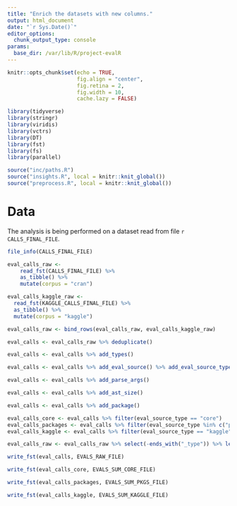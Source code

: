 ```yaml
---
title: "Enrich the datasets with new columns."
output: html_document
date: "`r Sys.Date()`"
editor_options: 
  chunk_output_type: console
params:
  base_dir: /var/lib/R/project-evalR
---
```


```r
knitr::opts_chunk$set(echo = TRUE,
                      fig.align = "center",
                      fig.retina = 2,
                      fig.width = 10,
                      cache.lazy = FALSE)

library(tidyverse)
library(stringr)
library(viridis)
library(vctrs)
library(DT)
library(fst)
library(fs)
library(parallel)

source("inc/paths.R")
source("insights.R", local = knitr::knit_global())
source("preprocess.R", local = knitr::knit_global())
```

# Data

The analysis is being performed on a dataset read from file `r CALLS_FINAL_FILE`.

```r
file_info(CALLS_FINAL_FILE)
```


```r
eval_calls_raw <-
    read_fst(CALLS_FINAL_FILE) %>%
    as_tibble() %>%
    mutate(corpus = "cran")

eval_calls_kaggle_raw <- 
  read_fst(KAGGLE_CALLS_FINAL_FILE) %>%
  as_tibble() %>% 
  mutate(corpus = "kaggle")

eval_calls_raw <- bind_rows(eval_calls_raw, eval_calls_kaggle_raw)
```

```r
eval_calls <- eval_calls_raw %>% deduplicate()
```

```r
eval_calls <- eval_calls %>% add_types()
```

```r
eval_calls <- eval_calls %>% add_eval_source() %>% add_eval_source_type()
```



```r
eval_calls <- eval_calls %>% add_parse_args()
```

```r
eval_calls <- eval_calls %>% add_ast_size()
```

```r
eval_calls <- eval_calls %>% add_package()
```


```r
eval_calls_core <- eval_calls %>% filter(eval_source_type == "core")
eval_calls_packages <- eval_calls %>% filter(eval_source_type %in% c("package", "<undefined>") )
eval_calls_kaggle <- eval_calls %>% filter(eval_source_type == "kaggle")
```


```r
eval_calls_raw <- eval_calls_raw %>% select(-ends_with("_type")) %>% left_join(eval_calls)
```


```r
write_fst(eval_calls, EVALS_RAW_FILE)

write_fst(eval_calls_core, EVALS_SUM_CORE_FILE)

write_fst(eval_calls_packages, EVALS_SUM_PKGS_FILE)

write_fst(eval_calls_kaggle, EVALS_SUM_KAGGLE_FILE)
```



